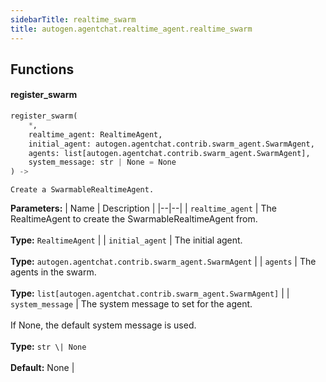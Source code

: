 ```yaml
---
sidebarTitle: realtime_swarm
title: autogen.agentchat.realtime_agent.realtime_swarm
---
```


## Functions

<code class="doc-symbol doc-symbol-heading doc-symbol-function"></code>
#### register_swarm
<a href="#autogen.agentchat.realtime_agent.realtime_swarm..register_swarm" class="headerlink" title="Permanent link"></a>

```python
register_swarm(
    *,
    realtime_agent: RealtimeAgent,
    initial_agent: autogen.agentchat.contrib.swarm_agent.SwarmAgent,
    agents: list[autogen.agentchat.contrib.swarm_agent.SwarmAgent],
    system_message: str | None = None
) -> 
```

    Create a SwarmableRealtimeAgent.

<b>Parameters:</b>
| Name | Description |
|--|--|
| `realtime_agent` | The RealtimeAgent to create the SwarmableRealtimeAgent from.<br/><br/>**Type:** `RealtimeAgent` |
| `initial_agent` | The initial agent.<br/><br/>**Type:** `autogen.agentchat.contrib.swarm_agent.SwarmAgent` |
| `agents` | The agents in the swarm.<br/><br/>**Type:** `list[autogen.agentchat.contrib.swarm_agent.SwarmAgent]` |
| `system_message` | The system message to set for the agent.<br/><br/>If None, the default system message is used.<br/><br/>**Type:** `str \| None`<br/><br/>**Default:** None |

<br />